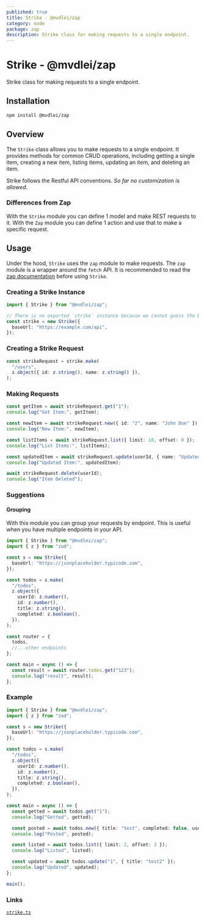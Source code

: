 ```yaml
---
published: true
title: Strike - @mvdlei/zap
category: node
package: zap
description: Strike class for making requests to a single endpoint.
---
```


# Strike - @mvdlei/zap

Strike class for making requests to a single endpoint.

## Installation

```bash
npm install @mvdlei/zap
```

## Overview

The `Strike` class allows you to make requests to a single endpoint. It provides methods for common CRUD operations, including getting a single item, creating a new item, listing items, updating an item, and deleting an item.

Strike follows the Restful API conventions. _So far no customization is allowed_.

### Differences from **Zap**

With the `Strike` module you can define 1 model and make REST requests to it. With the `Zap` module you can define 1 action and use that to make a specific request.

## Usage

Under the hood, `Strike` uses the `zap` module to make requests. The `zap` module is a wrapper around the `fetch` API. It is recommended to read the [zap documentation](./simple) before using `Strike`.

### Creating a Strike Instance

```typescript
import { Strike } from "@mvdlei/zap";

// There is no exported `strike` instance because we cannot guess the baseUrl.
const strike = new Strike({
  baseUrl: "https://example.com/api",
});
```

### Creating a Strike Request

```typescript
const strikeRequest = strike.make(
  "/users",
  z.object({ id: z.string(), name: z.string() }),
);
```

### Making Requests

```typescript
const getItem = await strikeRequest.get("1");
console.log("Get Item:", getItem);

const newItem = await strikeRequest.new({ id: "2", name: "John Doe" });
console.log("New Item:", newItem);

const listItems = await strikeRequest.list({ limit: 10, offset: 0 });
console.log("List Items:", listItems);

const updatedItem = await strikeRequest.update(userId, { name: "Updated Name" });
console.log("Updated Item:", updatedItem);

await strikeRequest.delete(userId);
console.log("Item Deleted");
```

### Suggestions

#### Grouping

With this module you can group your requests by endpoint. This is useful when you have multiple endpoints in your API.

```typescript
import { Strike } from "@mvdlei/zap";
import { z } from "zod";

const s = new Strike({
  baseUrl: "https://jsonplaceholder.typicode.com",
});

const todos = s.make(
  "/todos",
  z.object({
    userId: z.number(),
    id: z.number(),
    title: z.string(),
    completed: z.boolean(),
  }),
);

const router = {
  todos,
  //...other endpoints
};

const main = async () => {
  const result = await router.todos.get("123");
  console.log("result", result);
};
```

### Example

```typescript
import { Strike } from "@mvdlei/zap";
import { z } from "zod";

const s = new Strike({
  baseUrl: "https://jsonplaceholder.typicode.com",
});

const todos = s.make(
  "/todos",
  z.object({
    userId: z.number(),
    id: z.number(),
    title: z.string(),
    completed: z.boolean(),
  }),
);

const main = async () => {
  const getted = await todos.get("1");
  console.log("Getted", getted);

  const posted = await todos.new({ title: "test", completed: false, userId: 1 });
  console.log("Posted", posted);

  const listed = await todos.list({ limit: 2, offset: 3 });
  console.log("Listed", listed);

  const updated = await todos.update("1", { title: "test2" });
  console.log("Updated", updated);
};

main();
```

### Links

[`strike.ts`](https://github.com/m10rten/suite/tree/main/packages/zap/src/strike.ts)
